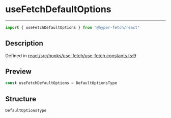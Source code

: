 

# useFetchDefaultOptions

<div class="api-docs__separator" data-reactroot="">

---

</div><div class="api-docs__import" data-reactroot="">

```ts
import { useFetchDefaultOptions } from "@hyper-fetch/react"
```

</div><div class="api-docs__section">

## Description

</div><div class="api-docs__description"><span class="api-docs__do-not-parse">



</span></div><p class="api-docs__definition">

Defined in [react/src/hooks/use-fetch/use-fetch.constants.ts:9](https://github.com/BetterTyped/hyper-fetch/blob/c3e2c45/packages/react/src/hooks/use-fetch/use-fetch.constants.ts#L9)

</p><div class="api-docs__section">

## Preview

</div><div class="api-docs__preview var">

```ts
const useFetchDefaultOptions = DefaultOptionsType
```

</div><div class="api-docs__section">

## Structure

</div><div class="api-docs__returns">

```ts
DefaultOptionsType
```

</div>